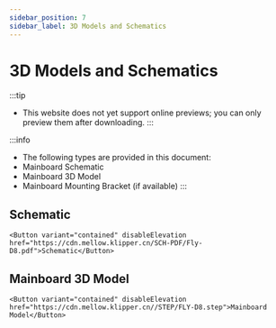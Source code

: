 ```yaml
---
sidebar_position: 7
sidebar_label: 3D Models and Schematics
---
```




# 3D Models and Schematics


:::tip
* This website does not yet support online previews; you can only preview them after downloading.
:::

:::info
* The following types are provided in this document:
* Mainboard Schematic
* Mainboard 3D Model
* Mainboard Mounting Bracket (if available)
:::

## Schematic

    <Button variant="contained" disableElevation href="https://cdn.mellow.klipper.cn/SCH-PDF/Fly-D8.pdf">Schematic</Button>


## Mainboard 3D Model

    <Button variant="contained" disableElevation href="https://cdn.mellow.klipper.cn//STEP/FLY-D8.step">Mainboard Model</Button>